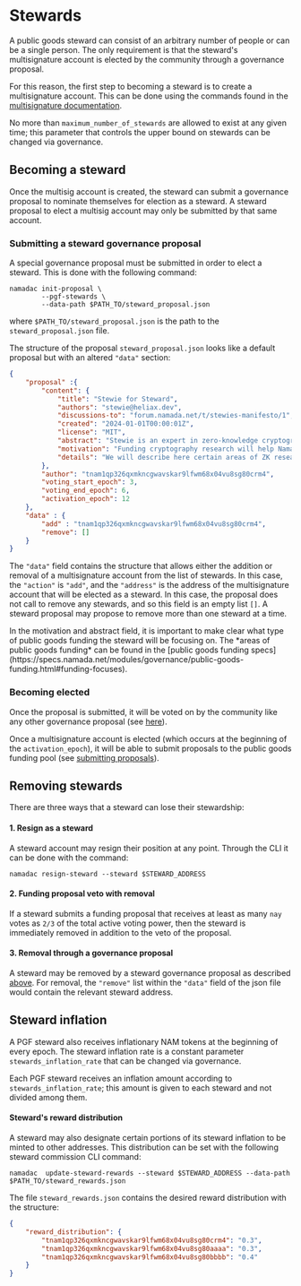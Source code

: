
# Stewards

A public goods steward can consist of an arbitrary number of people or can be a single person.
The only requirement is that the steward's multisignature account is elected by the community through a governance proposal.

For this reason, the first step to becoming a steward is to create a multisignature account. 
This can be done using the commands found in the [multisignature documentation](../transparent-accounts/multisignature.mdx). 

No more than `maximum_number_of_stewards` are allowed to exist at any given time; this parameter that controls the upper bound on stewards can be changed via governance.

## Becoming a steward
Once the multisig account is created, the steward can submit a governance proposal to nominate themselves for election as a steward.
A steward proposal to elect a multisig account may only be submitted by that same account.

### Submitting a steward governance proposal
A special governance proposal must be submitted in order to elect a steward. This is done with the following command:

```shell copy
namadac init-proposal \
        --pgf-stewards \
        --data-path $PATH_TO/steward_proposal.json
```
where `$PATH_TO/steward_proposal.json` is the path to the `steward_proposal.json` file.

The structure of the proposal `steward_proposal.json` looks like a default proposal but with an altered `"data"` section:

```json
{
    "proposal" :{
        "content": {
            "title": "Stewie for Steward",
            "authors": "stewie@heliax.dev",
            "discussions-to": "forum.namada.net/t/stewies-manifesto/1",
            "created": "2024-01-01T00:00:01Z",
            "license": "MIT",
            "abstract": "Stewie is an expert in zero-knowledge cryptography that would like to identify influential cryptographers to receive funding to continue their work.",
            "motivation": "Funding cryptography research will help Namada and other blockchain projects innovate and flourish.",
            "details": "We will describe here certain areas of ZK research that should receive funding."
        },
        "author": "tnam1qp326qxmkncgwavskar9lfwm68x04vu8sg80crm4",
        "voting_start_epoch": 3,
        "voting_end_epoch": 6,
        "activation_epoch": 12
    },
    "data" : {
        "add" : "tnam1qp326qxmkncgwavskar9lfwm68x04vu8sg80crm4",
        "remove": []
    }    
}
```

The `"data"` field contains the structure that allows either the addition or removal of 
a multisignature account from the list of stewards. In this case, the `"action"` is `"add"`, 
and the `"address"` is the address of the multisignature account that will be elected as a steward. 
In this case, the proposal does not call to remove any stewards, and so this field is an empty list `[]`.
A steward proposal may propose to remove more than one steward at a time.

<Callout>
In the motivation and abstract field, it is important to make clear what type of 
public goods funding the steward will be focusing on. 
The *areas of public goods funding* can be found in the 
[public goods funding specs](https://specs.namada.net/modules/governance/public-goods-funding.html#funding-focuses).
</Callout>

### Becoming elected

Once the proposal is submitted, it will be voted on by the community like any other governance proposal (see [here](../governance/governance-actions.mdx#vote-on-a-proposal)).

Once a multisignature account is elected (which occurs at the beginning of the `activation_epoch`), it will be able to submit proposals to the public goods funding pool (see [submitting proposals](./funding.mdx#proposing-funding)).

## Removing stewards

There are three ways that a steward can lose their stewardship:

#### 1. Resign as a steward
A steward account may resign their position at any point. Through the CLI it can be done with the command:

```shell copy
namadac resign-steward --steward $STEWARD_ADDRESS
```

#### 2. Funding proposal veto with removal
If a steward submits a funding proposal that receives at least as many `nay` votes as `2/3` of the total active voting power, then the steward is immediately removed in addition to the veto of the proposal.

#### 3. Removal through a governance proposal
A steward may be removed by a steward governance proposal as described [above](./stewards.mdx#submitting-a-steward-governance-proposal).
For removal, the `"remove"` list within the `"data"` field of the json file would contain the relevant steward address.

## Steward inflation
A PGF steward also receives inflationary NAM tokens at the beginning of every epoch.
The steward inflation rate is a constant parameter `stewards_inflation_rate` that can be changed via governance.

Each PGF steward receives an inflation amount according to `stewards_inflation_rate`; this amount is given to each steward and not divided among them.

#### Steward's reward distribution
A steward may also designate certain portions of its steward inflation to be minted to other addresses.
This distribution can be set with the following steward commission CLI command:

```shell copy
namadac  update-steward-rewards --steward $STEWARD_ADDRESS --data-path $PATH_TO/steward_rewards.json
```

The file `steward_rewards.json` contains the desired reward distribution with the structure:

```json
{
    "reward_distribution": {
        "tnam1qp326qxmkncgwavskar9lfwm68x04vu8sg80crm4": "0.3",
        "tnam1qp326qxmkncgwavskar9lfwm68x04vu8sg80aaaa": "0.3",
        "tnam1qp326qxmkncgwavskar9lfwm68x04vu8sg80bbbb": "0.4"
    }
}
```
